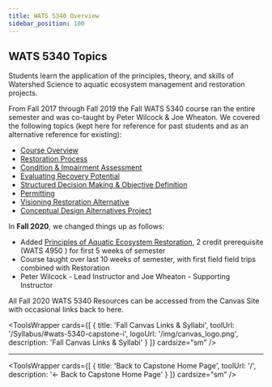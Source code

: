 ```yaml
---
title: WATS 5340 Overview
sidebar_position: 100
---
```


## WATS 5340 Topics

Students learn the application of the principles, theory, and skills of Watershed Science to aquatic ecosystem management and restoration projects.

From Fall 2017 through Fall 2019 the Fall WATS 5340 course ran the entire semester and was co-taught by Peter Wilcock & Joe Wheaton. We covered the following topics (kept here for reference for past students and as an alternative reference for existing): 

- [Course Overview](/Course_Topics/WATS_5340/Overview)
- [Restoration Process](/Course_Topics/WATS_5340/Restoration_Process)
- [Condition & Impairment Assessment](/Course_Topics/WATS_5340/Condition)
- [Evaluating Recovery Potential](/Course_Topics/WATS_5340/Recovery_Potential)
- [Structured Decision Making & Objective Definition](/Course_Topics/WATS_5340/SDM)
- [Permitting](/Course_Topics/WATS_5340/Permitting)
- [Visioning Restoration Alternative](/Course_Topics/WATS_5340/Visioning)
- [Conceptual Design Alternatives Project](/Course_Topics/WATS_5340/Project)

In **Fall 2020**, we changed things up as follows:
- Added  [Principles of Aquatic Ecosystem Restoration](https://usu.instructure.com/courses/595865), 2 credit prerequisite  (WATS 4950 ) for first 5 weeks of semester
- Course taught over last 10 weeks of semester, with first field field trips combined with Restoration 
- Peter Wilcock - Lead Instructor and Joe Wheaton - Supporting Instructor

All Fall 2020 WATS 5340 Resources can be accessed from the Canvas Site with occasional links back to here.




<ToolsWrapper
  cards={[
	{
	  title: 'Fall Canvas Links & Syllabi',
	  toolUrl: '/Syllabus/#wats-5340-capstone-i',
	  logoUrl: '/img/canvas_logo.png',
	  description: 'Fall Canvas Links & Syllabi'
	}
  ]}
  cardsize="sm"
/>

-----

<ToolsWrapper
  cards={[
	{
	  title: 'Back to Capstone Home Page',
	  toolUrl: '/',
	  description: '← Back to Capstone Home Page'
	}
  ]}
  cardsize="sm"
/>
